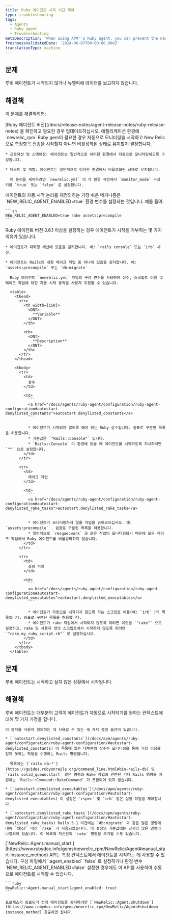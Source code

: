 ```yaml
---
title: Ruby 에이전트 시작 시간 제어
type: troubleshooting
tags:
  - Agents
  - Ruby agent
  - Troubleshooting
metaDescription: 'When using APM''s Ruby agent, you can prevent the newrelic_rpm gem from starting, or force it to start if it is not reporting data.'
freshnessValidatedDate: '2024-06-07T00:00:00.000Z'
translationType: machine
---
```


## 문제

루비 에이전트가 시작되지 않거나 뉴렐릭에 데이터를 보고하지 않습니다.

## 해결책

이 문제를 해결하려면:

<CollapserGroup>
  <Collapser id="version-3-6-1-or-later" title="Ruby 에이전트 버전을 확인하십시오.">
    [Ruby 에이전트 버전](/docs/release-notes/agent-release-notes/ruby-release-notes) 을 확인하고 필요한 경우 업데이트하십시오.
  </Collapser>

  <Collapser id="environment" title="사용하는 앱 환경을 확인하세요.">
    애플리케이션 환경에 `newrelic_rpm` Ruby gem이 필요한 경우 자동으로 모니터링을 시작하고 New Relic으로 측정항목 전송을 시작할지 아니면 비활성화된 상태로 유지할지 결정합니다.

    * 프로덕션 및 스테이징: 에이전트는 일반적으로 이러한 환경에서 자동으로 모니터링하도록 구성됩니다.

    * 테스트 및 개발: 에이전트는 일반적으로 이러한 환경에서 비활성화된 상태로 유지됩니다.

      이 논리를 제어하려면 `newrelic.yml` 의 각 환경 섹션에서 `monitor_mode` 구성 키를 `true` 또는 `false` 로 설정합니다.
  </Collapser>

  <Collapser id="forcing-start" title="에이전트를 강제로 시작합니다.">
    에이전트의 자동 시작 논리를 재정의하는 가장 쉬운 메커니즘은 `NEW_RELIC_AGENT_ENABLED=true` 환경 변수를 설정하는 것입니다. 예를 들어:

    ```sh
    NEW_RELIC_AGENT_ENABLED=true rake assets:precompile
    ```
  </Collapser>

  <Collapser id="autostart-config" title="자동 시작 구성 변수를 사용자 지정합니다.">
    Ruby 에이전트 버전 3.6.1 이상을 실행하는 경우 에이전트가 시작을 거부하는 몇 가지 이유가 있습니다.

    * 에이전트가 대화형 세션에 있음을 감지합니다. 예: `rails console` 또는 `irb` 세션.

    * 에이전트는 Rails의 내장 레이크 작업 중 하나에 있음을 감지합니다. 예: `assets:precompile` 또는 `db:migrate` .

      Ruby 에이전트 `newrelic.yml` 파일의 구성 변수를 사용하여 상수, 스크립트 이름 및 레이크 작업에 대한 자동 시작 동작을 사용자 지정할 수 있습니다.

      <table>
        <thead>
          <tr>
            <th width={150}>
              <DNT>
                **Variable**
              </DNT>
            </th>

            <th>
              <DNT>
                **Description**
              </DNT>
            </th>
          </tr>
        </thead>

        <tbody>
          <tr>
            <td>
              상수
            </td>

            <td>
              ```
              <a href="/docs/agents/ruby-agent/configuration/ruby-agent-configuration#autostart-denylisted_constants">autostart.denylisted_constants</a>
              ```

              * 에이전트가 시작되지 않도록 해야 하는 Ruby 상수입니다. 쉼표로 구분된 목록을 허용합니다.
              * 기본값은 `"Rails::Console"` 입니다.
              * `Rails::Console` 이 환경에 있을 때 에이전트를 시작하도록 지시하려면 `""` 으로 설정합니다.
            </td>
          </tr>

          <tr>
            <td>
              레이크 작업
            </td>

            <td>
              ```
              <a href="/docs/agents/ruby-agent/configuration/ruby-agent-configuration#autostart-denylisted_rake_tasks">autostart.denylisted_rake_tasks</a>
              ```

              * 에이전트가 모니터링하지 않을 작업을 긁어모으십시오. 예: `assets:precompile` . 쉼표로 구분된 목록을 허용합니다.
              * 일반적으로 `resque:work` 과 같은 작업이 모니터링되기 때문에 모든 레이크 작업에서 Ruby 에이전트를 비활성화하지 않습니다.
            </td>
          </tr>

          <tr>
            <td>
              실행 파일
            </td>

            <td>
              ```
              <a href="/docs/agents/ruby-agent/configuration/ruby-agent-configuration#autostart-denylisted_executables">autostart.denylisted_executables</a>
              ```

              * 에이전트가 자동으로 시작되지 않도록 하는 스크립트 이름(예: `irb` )의 목록입니다. 쉼표로 구분된 목록을 허용합니다.
              * 에이전트가 rake 작업에서 시작되지 않도록 하려면 이것을 `"rake"` 으로 설정하고, rake 및 사용자 정의 스크립트에서 시작하지 않도록 하려면 `"rake,my_ruby_script.rb"` 로 설정하십시오.
            </td>
          </tr>
        </tbody>
      </table>
  </Collapser>
</CollapserGroup>

## 문제

루비 에이전트는 시작하고 싶지 않은 상황에서 시작됩니다.

## 해결책

<CollapserGroup>
  <Collapser id="configure-where-the-agent-starts" title="에이전트가 시작되는 시점을 제어하려면 설정을 사용자 정의하세요.">
    루비 에이전트는 대부분의 고객이 에이전트가 자동으로 시작되기를 원하는 컨텍스트에 대해 몇 가지 가정을 합니다.

    이 동작을 사용자 정의하는 데 사용할 수 있는 세 가지 설정 옵션이 있습니다.

    * [`autostart.denylisted_constants`](/docs/apm/agents/ruby-agent/configuration/ruby-agent-configuration/#autostart-denylisted_constants) 이 목록에 있는 대부분의 상수는 모니터링을 통해 거의 이점을 얻지 못하는 작업을 수행하는 Rails 명령입니다.

      목록에는 [`rails db:*`](https://guides.rubyonrails.org/command_line.html#bin-rails-db) 및 `rails solid_queue:start` 같은 명령과 Rake 작업과 관련된 기타 Rails 명령을 지원하는 `Rails::Command::RakeCommand` 가 포함되어 있지 않습니다.

    * [`autostart.denylisted_executables`](/docs/apm/agents/ruby-agent/configuration/ruby-agent-configuration/#autostart-denylisted_executables) 이 설정은 `rspec` 및 `irb` 같은 실행 파일을 제어합니다.

    * [`autostart.denylisted_rake_tasks`](/docs/apm/agents/ruby-agent/configuration/ruby-agent-configuration/#autostart-denylisted_rake_tasks) Rails 5.1 이전에는 `db:migrate` 과 같은 많은 명령에 대해 `thor` 대신 `rake` 가 사용되었습니다. 이 설정의 기본값에는 당시의 많은 명령이 나열되어 있습니다. 이 목록에 자신만의 `rake` 명령을 추가할 수도 있습니다.
  </Collapser>

  <Collapser id="manually-start-and-stop-the-agent" title="에이전트를 수동으로 시작 및 중지">
    [`NewRelic::Agent.manual_start`](https://www.rubydoc.info/gems/newrelic_rpm/NewRelic/Agent#manual_start-instance_method) API는 특정 컨텍스트에서 에이전트를 시작하는 데 사용할 수 있습니다. 구성 파일에서 `:agent_enabled` `false` 로 설정하거나 환경 변수 `NEW_RELIC_AGENT_ENABLED=false` 설정한 경우에도 이 API를 사용하여 수동으로 에이전트를 시작할 수 있습니다.

    ```ruby
    NewRelic::Agent.manual_start(agent_enabled: true)
    ```

    프로세스가 종료되기 전에 에이전트를 중지하려면 [`NewRelic::Agent.shutdown`](https://www.rubydoc.info/gems/newrelic_rpm/NewRelic/Agent#shutdown-instance_method) 호출하면 됩니다.
  </Collapser>
</CollapserGroup>